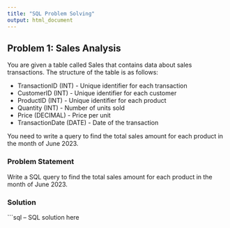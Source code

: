 ---
title: "SQL Problem Solving"
output: html_document
---

## Problem 1: Sales Analysis

You are given a table called Sales that contains data about sales transactions. The structure of the table is as follows:

- TransactionID (INT) - Unique identifier for each transaction
- CustomerID (INT) - Unique identifier for each customer
- ProductID (INT) - Unique identifier for each product
- Quantity (INT) - Number of units sold
- Price (DECIMAL) - Price per unit
- TransactionDate (DATE) - Date of the transaction

You need to write a query to find the total sales amount for each product in the month of June 2023.

### Problem Statement

Write a SQL query to find the total sales amount for each product in the month of June 2023.

### Solution

```sql
-- SQL solution here
